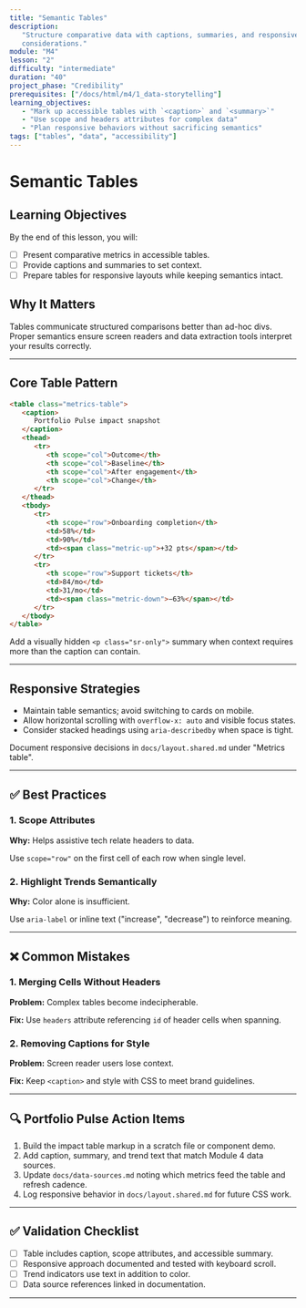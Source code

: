 ```yaml
---
title: "Semantic Tables"
description:
   "Structure comparative data with captions, summaries, and responsive
   considerations."
module: "M4"
lesson: "2"
difficulty: "intermediate"
duration: "40"
project_phase: "Credibility"
prerequisites: ["/docs/html/m4/1_data-storytelling"]
learning_objectives:
   - "Mark up accessible tables with `<caption>` and `<summary>`"
   - "Use scope and headers attributes for complex data"
   - "Plan responsive behaviors without sacrificing semantics"
tags: ["tables", "data", "accessibility"]
---
```


# Semantic Tables

## Learning Objectives

By the end of this lesson, you will:

-  [ ] Present comparative metrics in accessible tables.
-  [ ] Provide captions and summaries to set context.
-  [ ] Prepare tables for responsive layouts while keeping semantics intact.

## Why It Matters

Tables communicate structured comparisons better than ad-hoc divs. Proper
semantics ensure screen readers and data extraction tools interpret your results
correctly.

---

## Core Table Pattern

```html
<table class="metrics-table">
   <caption>
      Portfolio Pulse impact snapshot
   </caption>
   <thead>
      <tr>
         <th scope="col">Outcome</th>
         <th scope="col">Baseline</th>
         <th scope="col">After engagement</th>
         <th scope="col">Change</th>
      </tr>
   </thead>
   <tbody>
      <tr>
         <th scope="row">Onboarding completion</th>
         <td>58%</td>
         <td>90%</td>
         <td><span class="metric-up">+32 pts</span></td>
      </tr>
      <tr>
         <th scope="row">Support tickets</th>
         <td>84/mo</td>
         <td>31/mo</td>
         <td><span class="metric-down">−63%</span></td>
      </tr>
   </tbody>
</table>
```

Add a visually hidden `<p class="sr-only">` summary when context requires more
than the caption can contain.

---

## Responsive Strategies

-  Maintain table semantics; avoid switching to cards on mobile.
-  Allow horizontal scrolling with `overflow-x: auto` and visible focus states.
-  Consider stacked headings using `aria-describedby` when space is tight.

Document responsive decisions in `docs/layout.shared.md` under "Metrics table".

---

## ✅ Best Practices

### 1. Scope Attributes

**Why:** Helps assistive tech relate headers to data.

Use `scope="row"` on the first cell of each row when single level.

### 2. Highlight Trends Semantically

**Why:** Color alone is insufficient.

Use `aria-label` or inline text ("increase", "decrease") to reinforce meaning.

---

## ❌ Common Mistakes

### 1. Merging Cells Without Headers

**Problem:** Complex tables become indecipherable.

**Fix:** Use `headers` attribute referencing `id` of header cells when spanning.

### 2. Removing Captions for Style

**Problem:** Screen reader users lose context.

**Fix:** Keep `<caption>` and style with CSS to meet brand guidelines.

---

## 🔍 Portfolio Pulse Action Items

1. Build the impact table markup in a scratch file or component demo.
2. Add caption, summary, and trend text that match Module 4 data sources.
3. Update `docs/data-sources.md` noting which metrics feed the table and refresh
   cadence.
4. Log responsive behavior in `docs/layout.shared.md` for future CSS work.

---

## ✅ Validation Checklist

-  [ ] Table includes caption, scope attributes, and accessible summary.
-  [ ] Responsive approach documented and tested with keyboard scroll.
-  [ ] Trend indicators use text in addition to color.
-  [ ] Data source references linked in documentation.

---
